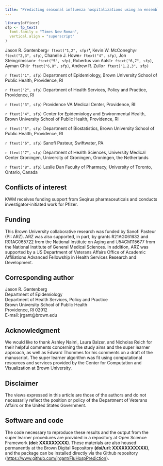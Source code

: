 ```yaml
---
title: "Predicting seasonal influenza hospitalizations using an ensemble super learner: a simulation study"
---
```


```r
library(officer)
sfp <- fp_text(
  font.family = "Times New Roman",
  vertical.align = "superscript"
)
```

Jason R. Gantenberg`r ftext("1,2", sfp)`\*, Kevin W. McConeghy`r ftext("2,3", sfp)`, Chanelle J. Howe`r ftext("4", sfp)`, Jon Steingrimsson`r ftext("5", sfp)`, Robertus van Aalst`r ftext("6,7", sfp)`, Ayman Chit`r ftext("6,8", sfp)`, Andrew R. Zullo`r ftext("1,2,3", sfp)`

`r ftext("1", sfp)` Department of Epidemiology, Brown University School of Public Health, Providence, RI

`r ftext("2", sfp)` Department of Health Services, Policy and Practice, Providence, RI

`r ftext("3", sfp)` Providence VA Medical Center, Providence, RI

`r ftext("4", sfp)` Center for Epidemiology and Environmental Health, Brown University School of Public Health, Providence, RI

`r ftext("5", sfp)` Department of Biostatistics, Brown University School of Public Health, Providence, RI

`r ftext("6", sfp)` Sanofi Pasteur, Swiftwater, PA

`r ftext("7", sfp)` Department of Health Sciences, University Medical Center Groningen, University of Groningen, Groningen, the Netherlands

`r ftext("8", sfp)` Leslie Dan Faculty of Pharmacy, University of Toronto, Ontario, Canada


## Conflicts of interest

KWM receives funding support from Seqirus pharmaceuticals and conducts investigator-initiated work for Pfizer.
  
## Funding

This Brown University collaborative research was funded by Sanofi Pasteur (PI: ARZ). ARZ was also supported, in part, by grants R21AG061632 and R01AG065722 from the National Institute on Aging and U54GM115677 from the National Institute of General Medical Sciences. In addition, ARZ was supported by a US Department of Veterans Affairs Office of Academic Affiliations Advanced Fellowship in Health Services Research and Development.

## Corresponding author

Jason R. Gantenberg \
Department of Epidemiology \
Department of Health Services, Policy and Practice \
Brown University School of Public Health \
Providence, RI 02912 \
E-mail: jrgant@brown.edu

## Acknowledgment

We would like to thank Ashley Naimi, Laura Balzer, and Nicholas Reich for their helpful comments concerning the study aims and the super learner approach, as well as Edward Thommes for his comments on a draft of the manuscript. The super learner algorithm was fit using computational resources and services provided by the Center for Computation and Visualization at Brown University.

## Disclaimer

The views expressed in this article are those of the authors and do not necessarily reflect the position or policy of the Department of Veterans Affairs or the United States Government.
\newpage

\newpage
## Software and code

The code necessary to reproduce these results and the output from the super learner procedures are provided in a repository at Open Science Framework **(doi: XXXXXXXXX)**. These materials are also housed permanently at the Brown Digital Repository **(doi/url: XXXXXXXXXXX)**, and the package can be installed directly via the Github repository ([https://www.github.com/jrgant/FluHospPrediction](https://www.github.com/jrgant/FluHospPrediction)).

\newpage
